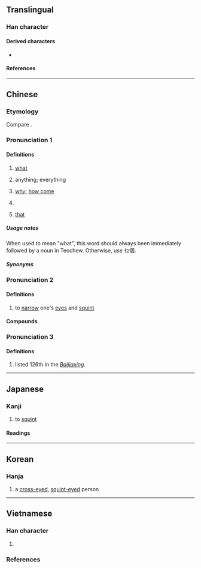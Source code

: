 {{also|セ|ㆤ}}
{{character info}}
==Translingual==

===Han character===
{{Han char|rn=5|rad=乙|as=01|sn=2|four=47712|canj=PN,PS,XPN|ids=⿻乛乚,⿻𠃌乚}}

====Derived characters====
* {{l|mul|[[𭑫]], [[𦘮]], [[𭴂]], [[𤘗]], [[𮓲]], [[𠬫]]}}

====References====
{{Han ref|kx=0083.180|dkj=00166|dj=0168.010|hdz=10049.090|uh=4E5C}}

----

==Chinese==
{{zh-forms}}

===Etymology===
Compare {{cog|za|maz||what}}.

{{rfe|zh|from {{zh-l|物|tr=-}}?}}

===Pronunciation 1===
{{zh-pron
|m=miē
|c=mat1
|c-t=mot2
|mn-t=mih4
|cat=pron
}}

====Definitions====
{{zh-hanzi}}

# {{lb|zh|Cantonese|Teochew|Hainanese}} [[what]]
#: {{zh-x|要 啲 乜？|'''What''' do you want?|C}}
#: {{zh-x|愛 乜個？|tr=ain3 '''mih4''' gai5?|'''What''' do you want?|MN-T}}
# {{lb|zh|Cantonese}} anything; everything
#: {{zh-x|乜 都 得|'''anything''' goes|C}}
# {{lb|zh|Cantonese}} [[why]]; [[how come]]
#: {{zh-x|乜 你 咁 傻 㗎？|'''How come''' you're so stupid?|C}}
# {{lb|zh|Cantonese}} {{n-g|Used at the beginning of a question to give a rhetorical effect.}}
#: {{zh-x|乜 你 未 食飯 㗎{gaa4}？|So you haven't eaten yet?|C}}
#: {{zh-x|乜 仲 未 有 佢 嘅 消息 咩？|So we still don't have any news about him?|C}}
# {{lb|zh|dialectal Mandarin}} [[that]] <!--see https://books.google.com.hk/books?id=rIlVDwAAQBAJ&pg=PT137&dq=%E4%B9%9C%E9%92%B1&hl=zh-CN&sa=X&redir_esc=y&sourceid=cndr#v=onepage&q=%E4%B9%9C%E9%92%B1&f=false-->
<!--see also 汪化云. 方言远指代词“乜、兀”的词源[J]. 汉字文化, 2007(4):50-52.-->

=====Usage notes=====
When used to mean "what", this word should always been immediately followed by a noun in Teochew. Otherwise, use 乜個.

=====Synonyms=====
{{zh-dial|什麼}}
{{zh-dial|為什麼}}

===Pronunciation 2===
{{zh-pron
|m=miē
|c=me1,me2,me5
|mn-t=mi1
|mc=y
|oc=y
|cat=v
}}

====Definitions====
{{zh-hanzi}}

# to [[narrow#Verb|narrow]] one's [[eyes]] and [[squint]]

====Compounds====
{{zh-der|乜乜屑屑|乜乜斜斜|乜乜踅踅|乜斜|乜斜眼|乜斜纏帳}}

===Pronunciation 3===
{{zh-wp|zh:乜姓|yue:乜氏}}
{{zh-pron
|m=Niè
|c=ne6
|mn-t=nian7
|cat=pn
}}

====Definitions====
{{zh-hanzi}}

# {{surname|zh|dot=,}} listed 126th in the ''[[w:Baijiaxing|Baijiaxing]]''.

----

==Japanese==

===Kanji===
{{ja-kanji|grade=|rs=乙01}}

# to [[squint]]

====Readings====
{{ja-readings
|goon=め
|kanon=ば
|kun=やぶにら-み
}}

----

==Korean==

===Hanja===
{{ko-hanja/new|사팔뜨기|먀}}

# {{lb|ko|offensive|derogatory|vulgar}} a [[cross-eyed]], [[squint-eyed]] person

----

==Vietnamese==

===Han character===
{{vi-readings|rs=乙01
|hanviet=khiết-gdhn
}}

# {{rfdef|vi|sort=乙01}}

===References===
<references/>